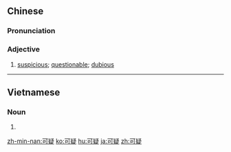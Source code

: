 ==Chinese==
{{zh-forms}}

===Pronunciation===
{{zh-pron
|m=kěyí
|c=ho2 ji4
|mn=khó-gî
|cat=a
}}

===Adjective===
{{zh-adj}}

# [[suspicious]]; [[questionable]]; [[dubious]]

----

==Vietnamese==
{{vi-hantutab}}

===Noun===
{{vi-hantu|pos=adjective}}

# {{han tu form of|khả nghi|suspicious}}

[[zh-min-nan:可疑]]
[[ko:可疑]]
[[hu:可疑]]
[[ja:可疑]]
[[zh:可疑]]
